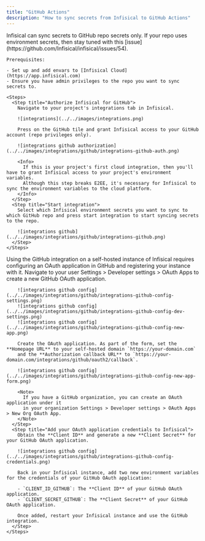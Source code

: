 ```yaml
---
title: "GitHub Actions"
description: "How to sync secrets from Infisical to GitHub Actions"
---
```


<Tabs>
  <Tab title="Usage">
    <Warning>
        Infisical can sync secrets to GitHub repo secrets only. If your repo uses environment secrets, then stay tuned with this [issue](https://github.com/Infisical/infisical/issues/54).
    </Warning>

    Prerequisites:

    - Set up and add envars to [Infisical Cloud](https://app.infisical.com)
    - Ensure you have admin privileges to the repo you want to sync secrets to.

    <Steps>
      <Step title="Authorize Infisical for GitHub">
        Navigate to your project's integrations tab in Infisical.

        ![integrations](../../images/integrations.png)

        Press on the GitHub tile and grant Infisical access to your GitHub account (repo privileges only).

        ![integrations github authorization](../../images/integrations/github/integrations-github-auth.png)

        <Info>
          If this is your project's first cloud integration, then you'll have to grant Infisical access to your project's environment variables.
          Although this step breaks E2EE, it's necessary for Infisical to sync the environment variables to the cloud platform.
        </Info>
      </Step>
      <Step title="Start integration">
        Select which Infisical environment secrets you want to sync to which GitHub repo and press start integration to start syncing secrets to the repo.

        ![integrations github](../../images/integrations/github/integrations-github.png)
      </Step>
    </Steps>
  </Tab>
  <Tab title="Self-Hosted Setup">
    Using the GitHub integration on a self-hosted instance of Infisical requires configuring an OAuth application in GitHub
    and registering your instance with it.
    <Steps>
      <Step title="Create an OAuth application in GitHub">
        Navigate to your user Settings > Developer settings > OAuth Apps to create a new GitHub OAuth application.
        
        ![integrations github config](../../images/integrations/github/integrations-github-config-settings.png) 
        ![integrations github config](../../images/integrations/github/integrations-github-config-dev-settings.png) 
        ![integrations github config](../../images/integrations/github/integrations-github-config-new-app.png) 

        Create the OAuth application. As part of the form, set the **Homepage URL** to your self-hosted domain `https://your-domain.com`
        and the **Authorization callback URL** to `https://your-domain.com/integrations/github/oauth2/callback`.

        ![integrations github config](../../images/integrations/github/integrations-github-config-new-app-form.png) 
        
        <Note>
          If you have a GitHub organization, you can create an OAuth application under it
          in your organization Settings > Developer settings > OAuth Apps > New Org OAuth App.
        </Note>
      </Step>
      <Step title="Add your OAuth application credentials to Infisical">
        Obtain the **Client ID** and generate a new **Client Secret** for your GitHub OAuth application.
      
        ![integrations github config](../../images/integrations/github/integrations-github-config-credentials.png) 
      
        Back in your Infisical instance, add two new environment variables for the credentials of your GitHub OAuth application:

        - `CLIENT_ID_GITHUB`: The **Client ID** of your GitHub OAuth application.
        - `CLIENT_SECRET_GITHUB`: The **Client Secret** of your GitHub OAuth application.
      
        Once added, restart your Infisical instance and use the GitHub integration.
      </Step>
    </Steps>
  </Tab>
</Tabs>

